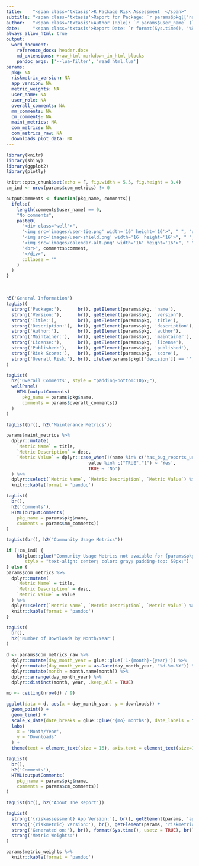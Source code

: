```yaml
---
title:    "<span class='txtasis'>R Package Risk Assessment  </span>"
subtitle: "<span class='txtasis'>Report for Package: `r params$pkg[['name']]`</span>"
author:   "<span class='txtasis'>Author (Role): `r params$user_name` (`r params$user_role `)</span>"
date:     "<span class='txtasis'>Report Date: `r format(Sys.time(), '%B %d, %Y')`</span>"
always_allow_html: true
output:
  word_document:
    reference_docx: header.docx
    md_extensions: +raw_html-markdown_in_html_blocks
    pandoc_args: ['--lua-filter', 'read_html.lua']
params:
  pkg: NA
  riskmetric_version: NA
  app_version: NA
  metric_weights: NA
  user_name: NA
  user_role: NA
  overall_comments: NA
  mm_comments: NA
  cm_comments: NA
  maint_metrics: NA
  com_metrics: NA
  com_metrics_raw: NA
  downloads_plot_data: NA
---
```


<!-- ![](raa-image.png){style="position:float-right; width:63px; height:52px;"} -->

<style type="text/css">
.txtasis {
  text-transform:none;
}
</style>

```r
library(knitr)
library(shiny)
library(ggplot2)
library(plotly)

knitr::opts_chunk$set(echo = F, fig.width = 5.5, fig.height = 3.4)
cm_ind <- nrow(params$com_metrics) != 0
```

```r
outputComments <- function(pkg_name, comments){
  ifelse(
    length(comments$user_name) == 0, 
    "No comments",
    paste0(
      "<div class='well'>",
      "<img src='images/user-tie.png' width='16' height='16'>", " ", "user: ", comments$user_name, ", ", 
      "<img src='images/user-shield.png' width='16' height='16'>", " ", "role: ", comments$user_role, ", ",
      "<img src='images/calendar-alt.png' width='16' height='16'>", " ", "date: ", comments$added_on,
      "<br>", comments$comment,
      "</div>",
      collapse = ""
    )
  )
}
```

<br>

```r
h5('General Information')
tagList(
  strong('Package:'),      br(), getElement(params$pkg, 'name'),         br(), br(),
  strong('Version:'),      br(), getElement(params$pkg, 'version'),      br(), br(),
  strong('Title:'),        br(), getElement(params$pkg, 'title'),        br(), br(),
  strong('Description:'),  br(), getElement(params$pkg, 'description'),  br(), br(),
  strong('Author:'),       br(), getElement(params$pkg, 'author'),       br(), br(),
  strong('Maintainer:'),   br(), getElement(params$pkg, 'maintainer'),   br(), br(),
  strong('License:'),      br(), getElement(params$pkg, 'license'),      br(), br(),
  strong('Published:'),    br(), getElement(params$pkg, 'published'),    br(), br(),
  strong('Risk Score:'),   br(), getElement(params$pkg, 'score'),        br(), br(),
  strong('Overall Risk:'), br(), ifelse(params$pkg[['decision']] == '', 'Pending', params$pkg[['decision']])
)
```


```r
tagList(
  h2('Overall Comments', style = "padding-bottom:10px;"),
  wellPanel(
    HTML(outputComments(
      pkg_name = params$pkg$name,
      comments = params$overall_comments))
  )
)
```


\newpage
```r
tagList(br(), h2('Maintenance Metrics'))
```


```r
params$maint_metrics %>%
  dplyr::mutate(
    `Metric Name` = title,
    `Metric Description` = desc,
    `Metric Value` = dplyr::case_when(!(name %in% c('has_bug_reports_url', 'news_current')) ~ value,
                               value %in% c("TRUE","1") ~ 'Yes',
                               TRUE ~ 'No')
  ) %>%
  dplyr::select(`Metric Name`, `Metric Description`, `Metric Value`) %>%
  knitr::kable(format = 'pandoc')
```


```r
tagList(
  br(),
  h2('Comments'),
  HTML(outputComments(
    pkg_name = params$pkg$name,
    comments = params$mm_comments))
)
```


\newpage
```r
tagList(br(), h2("Community Usage Metrics"))
```


```r
if (!cm_ind) {
    h6(glue::glue("Community Usage Metrics not avaiable for {params$pkg$name}"),
       style = "text-align: center; color: gray; padding-top: 50px;")
} else {
params$com_metrics %>%
  dplyr::mutate(
    `Metric Name` = title,
    `Metric Description` = desc,
    `Metric Value` = value
  ) %>%
  dplyr::select(`Metric Name`, `Metric Description`, `Metric Value`) %>%
  knitr::kable(format = 'pandoc')
}
```


```r
tagList(
  br(),
  h2('Number of Downloads by Month/Year')
)
```


```r
d <- params$com_metrics_raw %>%
  dplyr::mutate(day_month_year = glue::glue('1-{month}-{year}')) %>%
  dplyr::mutate(day_month_year = as.Date(day_month_year, "%d-%m-%Y")) %>%
  dplyr::mutate(month = month.name[month]) %>%
  dplyr::arrange(day_month_year) %>%
  dplyr::distinct(month, year, .keep_all = TRUE)

mo <- ceiling(nrow(d) / 9)

ggplot(data = d, aes(x = day_month_year, y = downloads)) +
  geom_point() +
  geom_line() +
  scale_x_date(date_breaks = glue::glue("{mo} months"), date_labels = "%m-%Y") +
  labs(
    x = 'Month/Year',
    y = 'Downloads'
  ) +
  theme(text = element_text(size = 16), axis.text = element_text(size=16))# angle = 30, vjust = 0.5, hjust=1))
```


```r
tagList(
  br(),
  h2('Comments'),
  HTML(outputComments(
    pkg_name = params$pkg$name,
    comments = params$cm_comments))
)
```

\newpage
```r
tagList(br(), h2('About The Report'))
```


```r

tagList(
  strong('{riskassessment} App Version:'), br(), getElement(params, 'app_version'), br(), br(),
  strong('{riskmetric} Version:'), br(), getElement(params, 'riskmetric_version'), br(), br(),
  strong('Generated on:'), br(), format(Sys.time(), usetz = TRUE), br(), br(),
  strong('Metric Weights:')
)

params$metric_weights %>%
  knitr::kable(format = 'pandoc')
```
